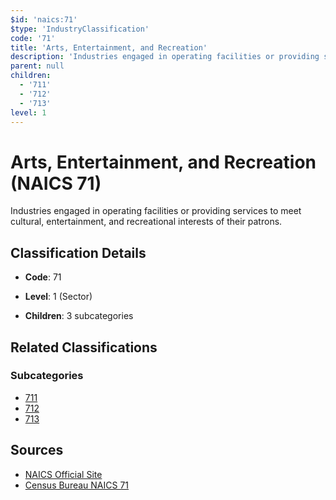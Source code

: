 ```yaml
---
$id: 'naics:71'
$type: 'IndustryClassification'
code: '71'
title: 'Arts, Entertainment, and Recreation'
description: 'Industries engaged in operating facilities or providing services to meet cultural, entertainment, and recreational interests of their patrons.'
parent: null
children:
  - '711'
  - '712'
  - '713'
level: 1
---
```


# Arts, Entertainment, and Recreation (NAICS 71)

Industries engaged in operating facilities or providing services to meet cultural, entertainment, and recreational interests of their patrons.

## Classification Details

- **Code**: 71
- **Level**: 1 (Sector)

- **Children**: 3 subcategories

## Related Classifications

### Subcategories

- [711](711.mdx)
- [712](712.mdx)
- [713](713.mdx)

## Sources

- [NAICS Official Site](https://www.census.gov/naics/)
- [Census Bureau NAICS 71](https://www.census.gov/naics/?code=71)
